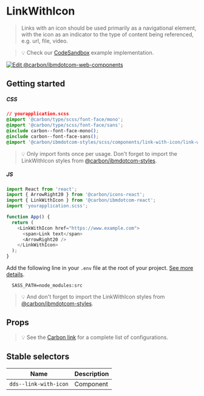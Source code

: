 
# LinkWithIcon

> Links with an icon should be used primarily as a navigational element, with
> the icon as an indicator to the type of content being referenced, e.g. url,
> file, video.

> 💡 Check our
> [CodeSandbox](https://githubbox.com/carbon-design-system/ibm-dotcom-library/tree/master/packages/react/examples/codesandbox/components/LinkWithIcon)
> example implementation.

[![Edit @carbon/ibmdotcom-web-components](https://codesandbox.io/static/img/play-codesandbox.svg)](https://githubbox.com/carbon-design-system/ibm-dotcom-library/tree/master/packages/react/examples/codesandbox/components/LinkWithIcon)

## Getting started

##### CSS

```css
// yourapplication.scss
@import '@carbon/type/scss/font-face/mono';
@import '@carbon/type/scss/font-face/sans';
@include carbon--font-face-mono();
@include carbon--font-face-sans();
@import '@carbon/ibmdotcom-styles/scss/components/link-with-icon/link-with-icon';
```

> 💡 Only import fonts once per usage. Don't forget to import the LinkWithIcon
> styles from
> [@carbon/ibmdotcom-styles](https://github.com/carbon-design-system/ibm-dotcom-library/blob/master/packages/styles).

##### JS

```javascript
import React from 'react';
import { ArrowRight20 } from '@carbon/icons-react';
import { LinkWithIcon } from '@carbon/ibmdotcom-react';
import 'yourapplication.scss';

function App() {
  return (
    <LinkWithIcon href="https://www.example.com">
      <span>Link text</span>
      <ArrowRight20 />
    </LinkWithIcon>
  );
}
```

Add the following line in your `.env` file at the root of your project.
[See more details](https://github.com/carbon-design-system/ibm-dotcom-library/tree/master/packages/styles#usage).

```
  SASS_PATH=node_modules:src
```

> 💡 And don't forget to import the LinkWithIcon styles from
> [@carbon/ibmdotcom-styles](/packages/styles).

## Props

<Props of={LinkWithIcon} />

> 💡 See the
> [Carbon link](https://www.carbondesignsystem.com/components/link/code) for a
> complete list of configurations.

## Stable selectors

| Name                  | Description |
| --------------------- | ----------- |
| `dds--link-with-icon` | Component   |

<Description markdown={contributing} />
